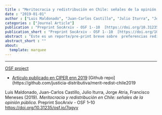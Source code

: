 ```yaml
---
title : "Meritocracia y redistribución en Chile: señales de la opinión pública"
date : "2019-01-01"
author : ["Luis Maldonado", "Juan-Carlos Castillo", "Julio Iturra", "Jorge Atria", "Francisco Meneses"]
categories : ["Journal Article"]
publication : "Preprint SocArxiv - OSF 1--10  [https://doi.org/10.31235/osf.io/7qgyv](https://doi.org/10.31235/osf.io/7qgyv)"
publication_short : "Preprint SocArxiv - OSF 1--10  [https://doi.org/10.31235/osf.io/7qgyv](https://doi.org/10.31235/osf.io/7qgyv)"
abstract : "Este es un reporte/pre-print breve sobre  preferencias redistributivas en Chile en contexto internacional y en el tiempo, utilizando datos como ISSP y LAPOP. Una versión de este reporte fue publicado en CIPER en 2019 en https://www.ciperchile.cl/2019/12/06/la-demanda-por-igualdad-y-los-caminos-que-cuentan-con-amplio-respaldo-ciudadano/ y también en OSF https://osf.io/g4ek8/"
abstract_short : ""
about:
  template: marquee
---
```

---

[OSF project](https://osf.io/g4ek8/)

 - [Artículo publicado en CIPER enn 2019](https://www.ciperchile.cl/2019/12/06/la-demanda-por-igualdad-y-los-caminos-que-cuentan-con-amplio-respaldo-ciudadano/)  [Github repo](https://github.com/justicia-distributiva/merit-redist-chile2019


::: {.callout-note title="How to cite this work"}

Luis Maldonado, Juan-Carlos Castillo, Julio Iturra, Jorge Atria, Francisco Meneses (2019). *Meritocracia y redistribución en Chile: señales de la opinión pública*. Preprint SocArxiv - OSF 1--10  [https://doi.org/10.31235/osf.io/7qgyv](https://doi.org/10.31235/osf.io/7qgyv)

:::

